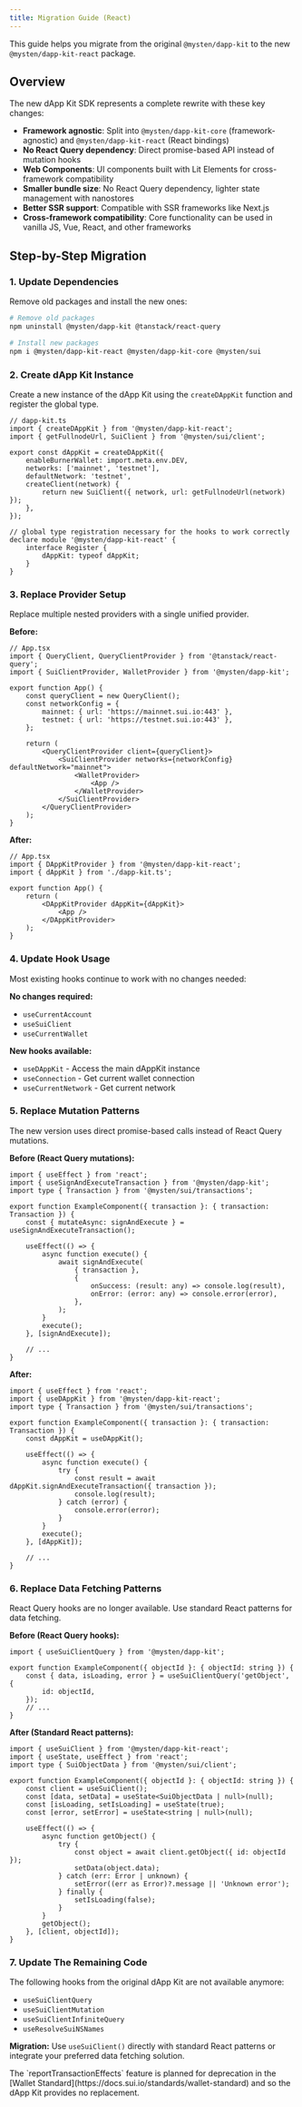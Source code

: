 ```yaml
---
title: Migration Guide (React)
---
```


This guide helps you migrate from the original `@mysten/dapp-kit` to the new
`@mysten/dapp-kit-react` package.

## Overview

The new dApp Kit SDK represents a complete rewrite with these key changes:

- **Framework agnostic**: Split into `@mysten/dapp-kit-core` (framework-agnostic) and
  `@mysten/dapp-kit-react` (React bindings)
- **No React Query dependency**: Direct promise-based API instead of mutation hooks
- **Web Components**: UI components built with Lit Elements for cross-framework compatibility
- **Smaller bundle size**: No React Query dependency, lighter state management with nanostores
- **Better SSR support**: Compatible with SSR frameworks like Next.js
- **Cross-framework compatibility**: Core functionality can be used in vanilla JS, Vue, React, and
  other frameworks

## Step-by-Step Migration

### 1. Update Dependencies

Remove old packages and install the new ones:

```bash
# Remove old packages
npm uninstall @mysten/dapp-kit @tanstack/react-query

# Install new packages
npm i @mysten/dapp-kit-react @mysten/dapp-kit-core @mysten/sui
```

### 2. Create dApp Kit Instance

Create a new instance of the dApp Kit using the `createDAppKit` function and register the global
type.

```tsx
// dapp-kit.ts
import { createDAppKit } from '@mysten/dapp-kit-react';
import { getFullnodeUrl, SuiClient } from '@mysten/sui/client';

export const dAppKit = createDAppKit({
	enableBurnerWallet: import.meta.env.DEV,
	networks: ['mainnet', 'testnet'],
	defaultNetwork: 'testnet',
	createClient(network) {
		return new SuiClient({ network, url: getFullnodeUrl(network) });
	},
});

// global type registration necessary for the hooks to work correctly
declare module '@mysten/dapp-kit-react' {
	interface Register {
		dAppKit: typeof dAppKit;
	}
}
```

### 3. Replace Provider Setup

Replace multiple nested providers with a single unified provider.

**Before:**

```tsx
// App.tsx
import { QueryClient, QueryClientProvider } from '@tanstack/react-query';
import { SuiClientProvider, WalletProvider } from '@mysten/dapp-kit';

export function App() {
	const queryClient = new QueryClient();
	const networkConfig = {
		mainnet: { url: 'https://mainnet.sui.io:443' },
		testnet: { url: 'https://testnet.sui.io:443' },
	};

	return (
		<QueryClientProvider client={queryClient}>
			<SuiClientProvider networks={networkConfig} defaultNetwork="mainnet">
				<WalletProvider>
					<App />
				</WalletProvider>
			</SuiClientProvider>
		</QueryClientProvider>
	);
}
```

**After:**

```tsx
// App.tsx
import { DAppKitProvider } from '@mysten/dapp-kit-react';
import { dAppKit } from './dapp-kit.ts';

export function App() {
	return (
		<DAppKitProvider dAppKit={dAppKit}>
			<App />
		</DAppKitProvider>
	);
}
```

### 4. Update Hook Usage

Most existing hooks continue to work with no changes needed:

**No changes required:**

- `useCurrentAccount`
- `useSuiClient`
- `useCurrentWallet`

**New hooks available:**

- `useDAppKit` - Access the main dAppKit instance
- `useConnection` - Get current wallet connection
- `useCurrentNetwork` - Get current network

### 5. Replace Mutation Patterns

The new version uses direct promise-based calls instead of React Query mutations.

**Before (React Query mutations):**

```tsx
import { useEffect } from 'react';
import { useSignAndExecuteTransaction } from '@mysten/dapp-kit';
import type { Transaction } from '@mysten/sui/transactions';

export function ExampleComponent({ transaction }: { transaction: Transaction }) {
	const { mutateAsync: signAndExecute } = useSignAndExecuteTransaction();

	useEffect(() => {
		async function execute() {
			await signAndExecute(
				{ transaction },
				{
					onSuccess: (result: any) => console.log(result),
					onError: (error: any) => console.error(error),
				},
			);
		}
		execute();
	}, [signAndExecute]);

	// ...
}
```

**After:**

```tsx
import { useEffect } from 'react';
import { useDAppKit } from '@mysten/dapp-kit-react';
import type { Transaction } from '@mysten/sui/transactions';

export function ExampleComponent({ transaction }: { transaction: Transaction }) {
	const dAppKit = useDAppKit();

	useEffect(() => {
		async function execute() {
			try {
				const result = await dAppKit.signAndExecuteTransaction({ transaction });
				console.log(result);
			} catch (error) {
				console.error(error);
			}
		}
		execute();
	}, [dAppKit]);

	// ...
}
```

### 6. Replace Data Fetching Patterns

React Query hooks are no longer available. Use standard React patterns for data fetching.

**Before (React Query hooks):**

```tsx
import { useSuiClientQuery } from '@mysten/dapp-kit';

export function ExampleComponent({ objectId }: { objectId: string }) {
	const { data, isLoading, error } = useSuiClientQuery('getObject', {
		id: objectId,
	});
	// ...
}
```

**After (Standard React patterns):**

```tsx
import { useSuiClient } from '@mysten/dapp-kit-react';
import { useState, useEffect } from 'react';
import type { SuiObjectData } from '@mysten/sui/client';

export function ExampleComponent({ objectId }: { objectId: string }) {
	const client = useSuiClient();
	const [data, setData] = useState<SuiObjectData | null>(null);
	const [isLoading, setIsLoading] = useState(true);
	const [error, setError] = useState<string | null>(null);

	useEffect(() => {
		async function getObject() {
			try {
				const object = await client.getObject({ id: objectId });
				setData(object.data);
			} catch (err: Error | unknown) {
				setError((err as Error)?.message || 'Unknown error');
			} finally {
				setIsLoading(false);
			}
		}
		getObject();
	}, [client, objectId]);
}
```

### 7. Update The Remaining Code

The following hooks from the original dApp Kit are not available anymore:

- `useSuiClientQuery`
- `useSuiClientMutation`
- `useSuiClientInfiniteQuery`
- `useResolveSuiNSNames`

**Migration:** Use `useSuiClient()` directly with standard React patterns or integrate your
preferred data fetching solution.

<Callout type="warning">
	The `reportTransactionEffects` feature is planned for deprecation in the [Wallet
	Standard](https://docs.sui.io/standards/wallet-standard) and so the dApp Kit provides no
	replacement.
</Callout>
